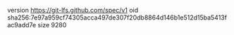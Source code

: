 version https://git-lfs.github.com/spec/v1
oid sha256:7e97a959cf74305acca497de307f20db8864d146b1e512d15ba5413fac9add7e
size 9280
